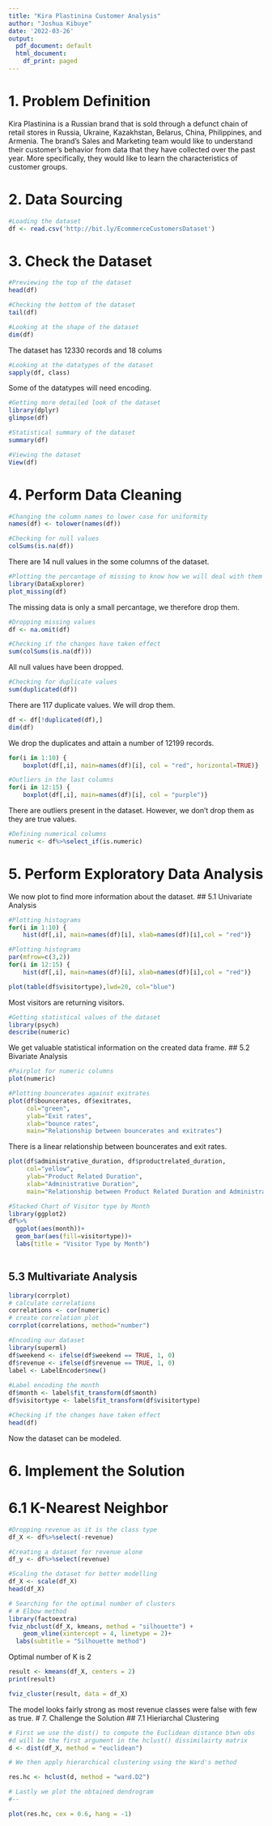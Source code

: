 ---
title: "Kira Plastinina Customer Analysis"
author: "Joshua Kibuye"
date: '2022-03-26'
output:
  pdf_document: default
  html_document:
    df_print: paged
---

# 1. Problem Definition
Kira Plastinina is a Russian brand that is sold through a defunct chain of retail stores in Russia, Ukraine, Kazakhstan, Belarus, China, Philippines, and Armenia. The brand’s Sales and Marketing team would like to understand their customer’s behavior from data that they have collected over the past year. More specifically, they would like to learn the characteristics of customer groups.

# 2. Data Sourcing
```{r}
#Loading the dataset
df <- read.csv('http://bit.ly/EcommerceCustomersDataset')
```

# 3. Check the Dataset
```{r}
#Previewing the top of the dataset
head(df)
```
```{r}
#Checking the bottom of the dataset
tail(df)
```
```{r}
#Looking at the shape of the dataset
dim(df)
```
The dataset has 12330 records and 18 colums
```{r}
#Looking at the datatypes of the dataset
sapply(df, class)
```
Some of the datatypes will need encoding.
```{r}
#Getting more detailed look of the dataset
library(dplyr)
glimpse(df)
```
```{r}
#Statistical summary of the dataset
summary(df)
```
```{r}
#Viewing the dataset
View(df)
```


# 4. Perform Data Cleaning

```{r}
#Changing the column names to lower case for uniformity
names(df) <- tolower(names(df))
```

```{r}
#Checking for null values
colSums(is.na(df))
```
There are 14 null values in the some columns of the dataset.
```{r}
#Plotting the percantage of missing to know how we will deal with them
library(DataExplorer)
plot_missing(df)
```
The missing data is only a small percantage, we therefore drop them.
```{r}
#Dropping missing values
df <- na.omit(df)
```

```{r}
#Checking if the changes have taken effect
sum(colSums(is.na(df)))
```
All null values have been dropped.

```{r}
#Checking for duplicate values
sum(duplicated(df))
```
There are 117 duplicate values. We will drop them.

```{r}
df <- df[!duplicated(df),]
dim(df)
```
We drop the duplicates and attain a number of 12199 records.

```{r}
for(i in 1:10) {
	boxplot(df[,i], main=names(df)[i], col = "red", horizontal=TRUE)}
```
```{r}
#Outliers in the last columns
for(i in 12:15) {
	boxplot(df[,i], main=names(df)[i], col = "purple")}
```
There are outliers present in the dataset. However, we don't drop them as they are true values.
```{r}
#Defining numerical columns
numeric <- df%>%select_if(is.numeric)
```

# 5. Perform Exploratory Data Analysis
We now plot to find more information about the dataset.
## 5.1 Univariate Analysis
```{r}
#Plotting histograms
for(i in 1:10) {
	hist(df[,i], main=names(df)[i], xlab=names(df)[i],col = "red")}
```
```{r}
#Plotting histograms
par(mfrow=c(3,2))
for(i in 12:15) {
	hist(df[,i], main=names(df)[i], xlab=names(df)[i],col = "red")}
```

```{r}
plot(table(df$visitortype),lwd=20, col="blue")
```
Most visitors are returning visitors.
```{r}
#Getting statistical values of the dataset
library(psych)
describe(numeric)
```
We get valuable statistical information on the created data frame.
## 5.2 Bivariate Analysis
```{r}
#Pairplot for numeric columns
plot(numeric)
```
```{r}
#Plotting bouncerates against exitrates
plot(df$bouncerates, df$exitrates,
     col="green",
     ylab="Exit rates",
     xlab="bounce rates",
     main="Relationship between bouncerates and exitrates")
```
There is a linear relationship between bouncerates and exit rates.
```{r}
plot(df$administrative_duration, df$productrelated_duration,
     col="yellow",
     ylab="Product Related Duration",
     xlab="Administrative Duration",
     main="Relationship between Product Related Duration and Administrative duration")
```
```{r}
#Stacked Chart of Visitor type by Month
library(ggplot2)
df%>%
  ggplot(aes(month))+
  geom_bar(aes(fill=visitortype))+
  labs(title = "Visitor Type by Month")
  
```
## 5.3 Multivariate Analysis
```{r}
library(corrplot)
# calculate correlations
correlations <- cor(numeric)
# create correlation plot
corrplot(correlations, method="number")

```
```{r}
#Encoding our dataset
library(superml)
df$weekend <- ifelse(df$weekend == TRUE, 1, 0)
df$revenue <- ifelse(df$revenue == TRUE, 1, 0)
label <- LabelEncoder$new()
 
#Label encoding the month
df$month <- label$fit_transform(df$month)
df$visitortype <- label$fit_transform(df$visitortype)
```

```{r}
#Checking if the changes have taken effect
head(df)
```
Now the dataset can be modeled.

# 6. Implement the Solution
# 6.1 K-Nearest Neighbor
```{r}
#Dropping revenue as it is the class type
df_X <- df%>%select(-revenue)
```

```{r}
#Creating a dataset for revenue alone
df_y <- df%>%select(revenue)
```

```{r}
#Scaling the dataset for better modelling
df_X <- scale(df_X)
head(df_X)
```

```{r}
# Searching for the optimal number of clusters
# # Elbow method
library(factoextra)
fviz_nbclust(df_X, kmeans, method = "silhouette") +
    geom_vline(xintercept = 4, linetype = 2)+
  labs(subtitle = "Silhouette method")
```
Optimal number of K is 2
```{r}
result <- kmeans(df_X, centers = 2)
print(result)
```

```{r}
fviz_cluster(result, data = df_X)
```
The model looks fairly strong as most revenue classes were false with few as true.
# 7. Challenge the Solution
## 7.1 Hieriarchal Clustering
```{r}
# First we use the dist() to compute the Euclidean distance btwn obs
#d will be the first argument in the hclust() dissimilairty matrix
d <- dist(df_X, method = "euclidean")

# We then apply hierarchical clustering using the Ward's method

res.hc <- hclust(d, method = "ward.D2")

# Lastly we plot the obtained dendrogram
#--

plot(res.hc, cex = 0.6, hang = -1)
```